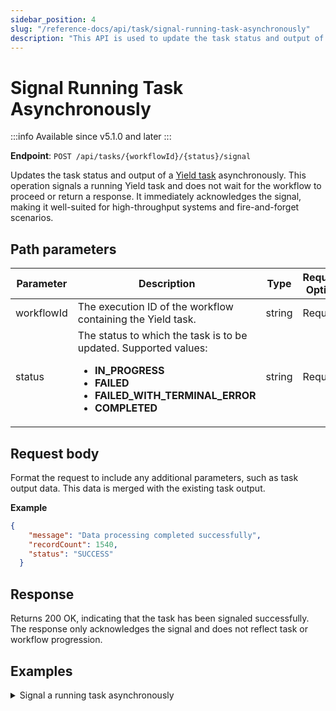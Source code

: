 ```yaml
---
sidebar_position: 4
slug: "/reference-docs/api/task/signal-running-task-asynchronously"
description: "This API is used to update the task status and output of a Yield task asynchronously."
---
```


# Signal Running Task Asynchronously

:::info Available since
v5.1.0 and later
:::

**Endpoint**: `POST /api/tasks/{workflowId}/{status}/signal`

Updates the task status and output of a [Yield task](/content/reference-docs/operators/yield) asynchronously. This operation signals a running Yield task and does not wait for the workflow to proceed or return a response. It immediately acknowledges the signal, making it well-suited for high-throughput systems and fire-and-forget scenarios.

## Path parameters

| Parameter | Description                                 | Type   | Required/ Optional |
| --------- | ------------------------------------------- | ------ | ------------------ |
| workflowId | The execution ID of the workflow containing the Yield task. | string | Required. | 
| status | The status to which the task is to be updated. Supported values:<ul><li>**IN_PROGRESS**</li><li>**FAILED**</li><li>**FAILED_WITH_TERMINAL_ERROR**</li><li>**COMPLETED**</li></ul> | string | Required. | 

## Request body

Format the request to include any additional parameters, such as task output data. This data is merged with the existing task output.

**Example**

```json
{
    "message": "Data processing completed successfully",
    "recordCount": 1540,
    "status": "SUCCESS"
  }
```

## Response

Returns 200 OK, indicating that the task has been signaled successfully. The response only acknowledges the signal and does not reflect task or workflow progression.

## Examples

<details>
<summary>Signal a running task asynchronously</summary>

**Request**

```json
curl -X 'POST' \
  'https://<YOUR-CLUSTER>/api/tasks/fd7s71db5e9c-4a9e-11f0-8f25-26000e13d725/COMPLETED/signal' \
  -H 'accept: */*' \
  -H 'X-Authorization: <TOKEN>' \
  -H 'Content-Type: application/json' \
  -d '{
  "message": "Data processing completed successfully"
}'
```

**Response**

Returns 200 OK, indicating that the task has been signaled successfully.

</details>